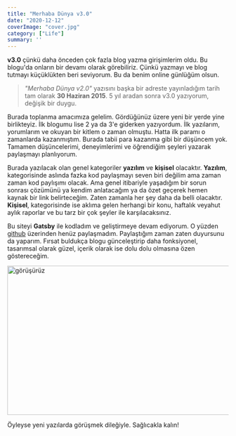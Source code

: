 ```yaml
---
title: "Merhaba Dünya v3.0"
date: "2020-12-12"
coverImage: "cover.jpg"
category: ["Life"]
summary: ''
---
```


**v3.0** çünkü daha önceden çok fazla blog yazma girişimlerim oldu. Bu blogu'da onların bir devamı olarak görebiliriz. Çünkü yazmayı ve blog tutmayı küçüklükten beri seviyorum. Bu da benim online günlüğüm olsun.

> _"Merhaba Dünya v2.0"_ yazısını başka bir adreste yayınladığım tarih tam olarak **30 Haziran 2015**. 5 yıl aradan sonra v3.0 yazıyorum, değişik bir duygu.

Burada toplanma amacımıza gelelim. Gördüğünüz üzere yeni bir yerde yine birlikteyiz. İlk blogumu lise 2 ya da 3'e giderken yazıyordum. İlk yazılarım, yorumlarım ve okuyan bir kitlem o zaman olmuştu. Hatta ilk paramı o zamanlarda kazanmıştım. Burada tabii para kazanma gibi bir düşüncem yok. Tamamen düşüncelerimi, deneyimlerimi ve öğrendiğim şeyleri yazarak paylaşmayı planlıyorum.

Burada yazılacak olan genel kategoriler **yazılım** ve **kişisel** olacaktır. **Yazılım**, kategorisinde aslında fazka kod paylaşmayı seven biri değilim ama zaman zaman kod paylışımı olacak. Ama genel itibariyle yaşadığım bir sorun sonrası çözümünü ya kendim anlatacağım ya da özet geçerek hemen kaynak bir link belirteceğim. Zaten zamanla her şey daha da belli olacaktır. **Kişisel**, kategorisinde ise aklıma gelen herhangi bir konu, haftalık veyahut aylık raporlar ve bu tarz bir çok şeyler ile karşılacaksınız.

Bu siteyi **Gatsby** ile kodladım ve geliştirmeye devam ediyorum. O yüzden [github](https://github.com/berat) üzerinden henüz paylaşmadım. Paylaştığım zaman zaten duyursunu da yaparım. Fırsat buldukça blogu günceleştirip daha fonksiyonel, tasarımsal olarak güzel, içerik olarak ise dolu dolu olmasına özen göstereceğim.

<Image alt="görüşürüz" src="/posts/merhaba-dunya-v3/yaziSon.gif" width="600" height="340" />

Öyleyse yeni yazılarda görüşmek dileğiyle. Sağlıcakla kalın!
